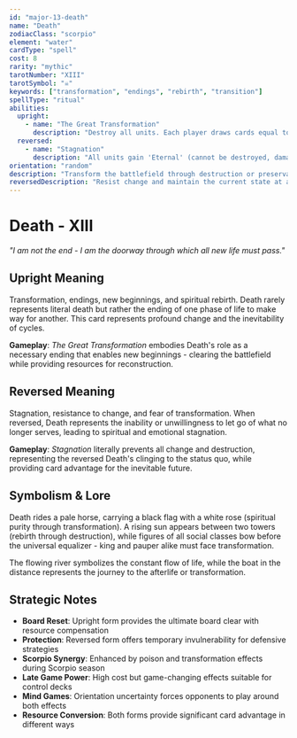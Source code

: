 ```yaml
---
id: "major-13-death"
name: "Death"
zodiacClass: "scorpio"
element: "water"
cardType: "spell"
cost: 8
rarity: "mythic"
tarotNumber: "XIII"
tarotSymbol: "☠"
keywords: ["transformation", "endings", "rebirth", "transition"]
spellType: "ritual"
abilities:
  upright:
    - name: "The Great Transformation"
      description: "Destroy all units. Each player draws cards equal to units they lost (max 7). All players gain spell mana equal to destroyed units' total cost divided by 3."
  reversed:
    - name: "Stagnation"
      description: "All units gain 'Eternal' (cannot be destroyed, damaged, or affected by spells) until end of turn. Draw 3 cards."
orientation: "random"
description: "Transform the battlefield through destruction or preservation."
reversedDescription: "Resist change and maintain the current state at all costs."
---
```


# Death - XIII

*"I am not the end - I am the doorway through which all new life must pass."*

## Upright Meaning
Transformation, endings, new beginnings, and spiritual rebirth. Death rarely represents literal death but rather the ending of one phase of life to make way for another. This card represents profound change and the inevitability of cycles.

**Gameplay**: *The Great Transformation* embodies Death's role as a necessary ending that enables new beginnings - clearing the battlefield while providing resources for reconstruction.

## Reversed Meaning
Stagnation, resistance to change, and fear of transformation. When reversed, Death represents the inability or unwillingness to let go of what no longer serves, leading to spiritual and emotional stagnation.

**Gameplay**: *Stagnation* literally prevents all change and destruction, representing the reversed Death's clinging to the status quo, while providing card advantage for the inevitable future.

## Symbolism & Lore
Death rides a pale horse, carrying a black flag with a white rose (spiritual purity through transformation). A rising sun appears between two towers (rebirth through destruction), while figures of all social classes bow before the universal equalizer - king and pauper alike must face transformation.

The flowing river symbolizes the constant flow of life, while the boat in the distance represents the journey to the afterlife or transformation.

## Strategic Notes
- **Board Reset**: Upright form provides the ultimate board clear with resource compensation
- **Protection**: Reversed form offers temporary invulnerability for defensive strategies
- **Scorpio Synergy**: Enhanced by poison and transformation effects during Scorpio season
- **Late Game Power**: High cost but game-changing effects suitable for control decks
- **Mind Games**: Orientation uncertainty forces opponents to play around both effects
- **Resource Conversion**: Both forms provide significant card advantage in different ways